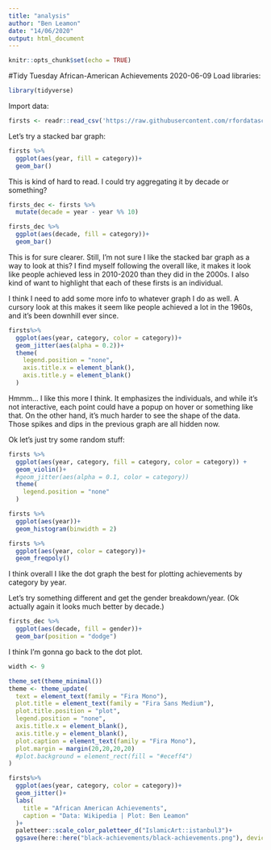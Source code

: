 ```yaml
---
title: "analysis"
author: "Ben Leamon"
date: "14/06/2020"
output: html_document
---
```


```r
knitr::opts_chunk$set(echo = TRUE)
```

#Tidy Tuesday African-American Achievements 2020-06-09
Load libraries:
```r
library(tidyverse)
```
Import data: 
```r
firsts <- readr::read_csv('https://raw.githubusercontent.com/rfordatascience/tidytuesday/master/data/2020/2020-06-09/firsts.csv')
```
Let's try a stacked bar graph: 
```r
firsts %>%
  ggplot(aes(year, fill = category))+
  geom_bar()
```
This is kind of hard to read. I could try aggregating it by decade or something? 
```r
firsts_dec <- firsts %>%
  mutate(decade = year - year %% 10)

firsts_dec %>%
  ggplot(aes(decade, fill = category))+
  geom_bar()
```
This is for sure clearer. Still, I'm not sure I like the stacked bar graph as a way to look at this? I find myself following the overall like, it makes it look like people achieved less in 2010-2020 than they did in the 2000s. I also kind of want to highlight that each of these firsts is an individual. 

I think I need to add some more info to whatever graph I do as well. A cursory look at this makes it seem like people achieved a lot in the 1960s, and it's been downhill ever since. 

```r
firsts%>%
  ggplot(aes(year, category, color = category))+
  geom_jitter(aes(alpha = 0.2))+
  theme(
    legend.position = "none",
    axis.title.x = element_blank(),
    axis.title.y = element_blank()
  )
```

Hmmm... I like this more I think. It emphasizes the individuals, and while it's not interactive, each point could have a popup on hover or something like that. On the other hand, it's much harder to see the shape of the data. Those spikes and dips in the previous graph are all hidden now. 

Ok let's just try some random stuff: 

```r
firsts %>%
  ggplot(aes(year, category, fill = category, color = category)) + 
  geom_violin()+
  #geom_jitter(aes(alpha = 0.1, color = category))
  theme(
    legend.position = "none"
  )
```
```r
firsts %>% 
  ggplot(aes(year))+
  geom_histogram(binwidth = 2)
```

```r
firsts %>% 
  ggplot(aes(year, color = category))+
  geom_freqpoly()
```

I think overall I like the dot graph the best for plotting achievements by category by year. 

Let's try something different and get the gender breakdown/year. (Ok actually again it looks much better by decade.)
```r
firsts_dec %>%
  ggplot(aes(decade, fill = gender))+
  geom_bar(position = "dodge")
```

I think I'm gonna go back to the dot plot. 
```r
width <- 9

theme_set(theme_minimal())
theme <- theme_update(
  text = element_text(family = "Fira Mono"),
  plot.title = element_text(family = "Fira Sans Medium"),
  plot.title.position = "plot",
  legend.position = "none",
  axis.title.x = element_blank(),
  axis.title.y = element_blank(),
  plot.caption = element_text(family = "Fira Mono"),
  plot.margin = margin(20,20,20,20)
  #plot.background = element_rect(fill = "#eceff4")
)

firsts%>%
  ggplot(aes(year, category, color = category))+
  geom_jitter()+
  labs(
    title = "African American Achievements",
    caption = "Data: Wikipedia | Plot: Ben Leamon"
  )+
  paletteer::scale_color_paletteer_d("IslamicArt::istanbul3")+
  ggsave(here::here("black-achievements/black-achievements.png"), device = "png", type = "cairo", width = width, height = width*0.618, dpi = 300)
```

